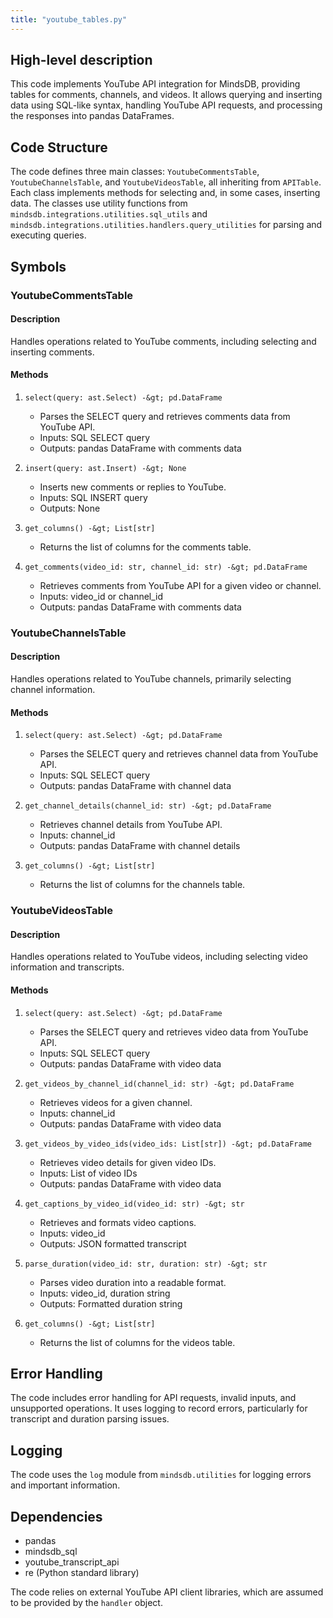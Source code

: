 ```yaml
---
title: "youtube_tables.py"
---
```


## High-level description
This code implements YouTube API integration for MindsDB, providing tables for comments, channels, and videos. It allows querying and inserting data using SQL-like syntax, handling YouTube API requests, and processing the responses into pandas DataFrames.

## Code Structure
The code defines three main classes: `YoutubeCommentsTable`, `YoutubeChannelsTable`, and `YoutubeVideosTable`, all inheriting from `APITable`. Each class implements methods for selecting and, in some cases, inserting data. The classes use utility functions from `mindsdb.integrations.utilities.sql_utils` and `mindsdb.integrations.utilities.handlers.query_utilities` for parsing and executing queries.

## Symbols

### YoutubeCommentsTable
#### Description
Handles operations related to YouTube comments, including selecting and inserting comments.

#### Methods
1. `select(query: ast.Select) -&gt; pd.DataFrame`
   - Parses the SELECT query and retrieves comments data from YouTube API.
   - Inputs: SQL SELECT query
   - Outputs: pandas DataFrame with comments data

2. `insert(query: ast.Insert) -&gt; None`
   - Inserts new comments or replies to YouTube.
   - Inputs: SQL INSERT query
   - Outputs: None

3. `get_columns() -&gt; List[str]`
   - Returns the list of columns for the comments table.

4. `get_comments(video_id: str, channel_id: str) -&gt; pd.DataFrame`
   - Retrieves comments from YouTube API for a given video or channel.
   - Inputs: video_id or channel_id
   - Outputs: pandas DataFrame with comments data

### YoutubeChannelsTable
#### Description
Handles operations related to YouTube channels, primarily selecting channel information.

#### Methods
1. `select(query: ast.Select) -&gt; pd.DataFrame`
   - Parses the SELECT query and retrieves channel data from YouTube API.
   - Inputs: SQL SELECT query
   - Outputs: pandas DataFrame with channel data

2. `get_channel_details(channel_id: str) -&gt; pd.DataFrame`
   - Retrieves channel details from YouTube API.
   - Inputs: channel_id
   - Outputs: pandas DataFrame with channel details

3. `get_columns() -&gt; List[str]`
   - Returns the list of columns for the channels table.

### YoutubeVideosTable
#### Description
Handles operations related to YouTube videos, including selecting video information and transcripts.

#### Methods
1. `select(query: ast.Select) -&gt; pd.DataFrame`
   - Parses the SELECT query and retrieves video data from YouTube API.
   - Inputs: SQL SELECT query
   - Outputs: pandas DataFrame with video data

2. `get_videos_by_channel_id(channel_id: str) -&gt; pd.DataFrame`
   - Retrieves videos for a given channel.
   - Inputs: channel_id
   - Outputs: pandas DataFrame with video data

3. `get_videos_by_video_ids(video_ids: List[str]) -&gt; pd.DataFrame`
   - Retrieves video details for given video IDs.
   - Inputs: List of video IDs
   - Outputs: pandas DataFrame with video data

4. `get_captions_by_video_id(video_id: str) -&gt; str`
   - Retrieves and formats video captions.
   - Inputs: video_id
   - Outputs: JSON formatted transcript

5. `parse_duration(video_id: str, duration: str) -&gt; str`
   - Parses video duration into a readable format.
   - Inputs: video_id, duration string
   - Outputs: Formatted duration string

6. `get_columns() -&gt; List[str]`
   - Returns the list of columns for the videos table.

## Error Handling
The code includes error handling for API requests, invalid inputs, and unsupported operations. It uses logging to record errors, particularly for transcript and duration parsing issues.

## Logging
The code uses the `log` module from `mindsdb.utilities` for logging errors and important information.

## Dependencies
- pandas
- mindsdb_sql
- youtube_transcript_api
- re (Python standard library)

The code relies on external YouTube API client libraries, which are assumed to be provided by the `handler` object.